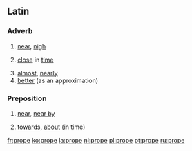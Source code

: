 ==Latin==

===Adverb===
{{la-adv|prope|propius||proximus}}

# [[near]], [[nigh]]
# {{figurative}} [[close]] in [[time]]
# [[almost]], [[nearly]]
# [[better]] (as an approximation)

===Preposition===
{{infl|la|prep}}

# {{context|with accusative}} [[near]], [[near by]]
# {{figurative}} [[towards]], [[about]] (in time)

[[fr:prope]]
[[ko:prope]]
[[la:prope]]
[[nl:prope]]
[[pl:prope]]
[[pt:prope]]
[[ru:prope]]